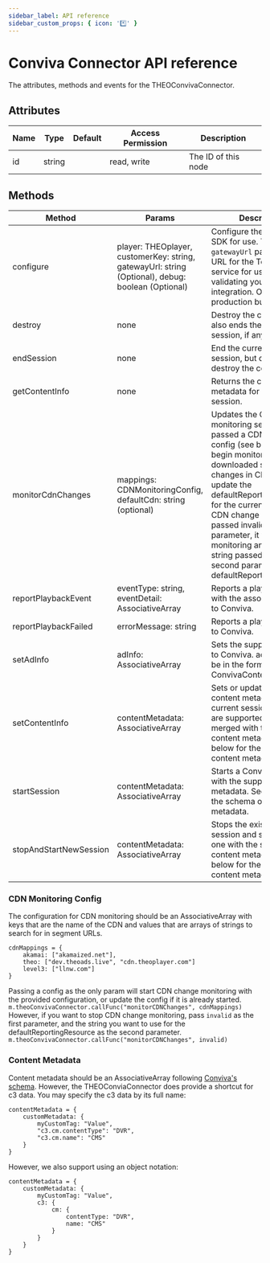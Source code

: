 ```yaml
---
sidebar_label: API reference
sidebar_custom_props: { icon: '*️⃣' }
---
```


# Conviva Connector API reference

The attributes, methods and events for the THEOConvivaConnector.

## Attributes

| Name | Type   | Default | Access Permission | Description         |
| ---- | ------ | ------- | ----------------- | ------------------- |
| id   | string |         | read, write       | The ID of this node |

## Methods

| Method                 | Params                                                                                            | Description                                                                                                                                                                                                                                                                                                                                                                                                     |
| ---------------------- | ------------------------------------------------------------------------------------------------- | --------------------------------------------------------------------------------------------------------------------------------------------------------------------------------------------------------------------------------------------------------------------------------------------------------------------------------------------------------------------------------------------------------------- |
| configure              | player: THEOplayer, customerKey: string, gatewayUrl: string (Optional), debug: boolean (Optional) | Configure the Conviva SDK for use. The `gatewayUrl` param is the URL for the Touchstone service for use in validating your Conviva integration. Omit this for production builds.                                                                                                                                                                                                                                |
| destroy                | none                                                                                              | Destroy the connector. It also ends the current session, if any.                                                                                                                                                                                                                                                                                                                                                |
| endSession             | none                                                                                              | End the current Conviva session, but do not destroy the connector.                                                                                                                                                                                                                                                                                                                                              |
| getContentInfo         | none                                                                                              | Returns the content metadata for the current session.                                                                                                                                                                                                                                                                                                                                                           |
| monitorCdnChanges      | mappings: CDNMonitoringConfig, defaultCdn: string (optional)                                      | Updates the CDN monitoring settings. If passed a CDN monitoring config (see below), it will begin monitoring the downloaded segments for changes in CDN. This will update the defaultReportingResource for the current session if a CDN change is detected If passed invalid as the first parameter, it will stop the monitoring and use any string passed as the second param as the defaultReportingResource. |
| reportPlaybackEvent    | eventType: string, eventDetail: AssociativeArray                                                  | Reports a playback event with the associated data to Conviva.                                                                                                                                                                                                                                                                                                                                                   |
| reportPlaybackFailed   | errorMessage: string                                                                              | Reports a playback failure to Conviva.                                                                                                                                                                                                                                                                                                                                                                          |
| setAdInfo              | adInfo: AssociativeArray                                                                          | Sets the supplied ad info to Conviva. adInfo should be in the form of ConvivaContentInfo                                                                                                                                                                                                                                                                                                                        |
| setContentInfo         | contentMetadata: AssociativeArray                                                                 | Sets or updates the content metadata for the current session. Partials are supported and will be merged with the existing content metadata. See below for the schema of content metadata.                                                                                                                                                                                                                       |
| startSession           | contentMetadata: AssociativeArray                                                                 | Starts a Conviva session with the supplied content metadata. See below for the schema of content metadata.                                                                                                                                                                                                                                                                                                      |
| stopAndStartNewSession | contentMetadata: AssociativeArray                                                                 | Stops the existing Conviva session and starts a new one with the supplied content metadata. See below for the schema of content metadata.                                                                                                                                                                                                                                                                       |

### CDN Monitoring Config

The configuration for CDN monitoring should be an AssociativeArray with keys that are the name of the CDN and values that are arrays of strings to search for in segment URLs.

```brightscript
cdnMappings = {
	akamai: ["akamaized.net"],
	theo: ["dev.theoads.live", "cdn.theoplayer.com"]
	level3: ["llnw.com"]
}
```

Passing a config as the only param will start CDN change monitoring with the provided configuration, or update the config if it is already started.
`m.theoConvivaConnector.callFunc("monitorCDNChanges", cdnMappings)`
However, if you want to stop CDN change monitoring, pass `invalid` as the first parameter, and the string you want to use for the defaultReportingResource as the second parameter.
`m.theoConvivaConnector.callFunc("monitorCDNChanges", invalid)`

### Content Metadata

Content metadata should be an AssociativeArray following [Conviva's schema](https://pulse.conviva.com/learning-center/content/sensor_developer_center/sensor_integration/roku/roku_stream_sensor.htm#PredefinedVideoandContentMetadata).
However, the THEOConviaConnector does provide a shortcut for c3 data. You may specify the c3 data by its full name:

```brightscript
contentMetadata = {
	customMetadata: {
		myCustomTag: "Value",
		"c3.cm.contentType": "DVR",
		"c3.cm.name": "CMS"
	}
}
```

However, we also support using an object notation:

```brightscript
contentMetadata = {
	customMetadata: {
		myCustomTag: "Value",
		c3: {
			cm: {
				contentType: "DVR",
				name: "CMS"
			}
		}
	}
}
```
